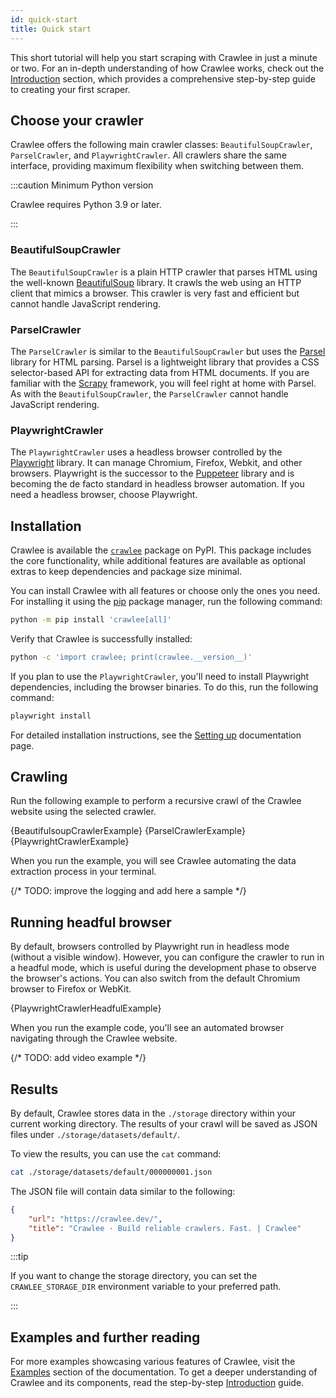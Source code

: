 ```yaml
---
id: quick-start
title: Quick start
---
```





This short tutorial will help you start scraping with Crawlee in just a minute or two. For an in-depth understanding of how Crawlee works, check out the [Introduction](../introduction/index.mdx) section, which provides a comprehensive step-by-step guide to creating your first scraper.

## Choose your crawler

Crawlee offers the following main crawler classes: <ApiLink to="class/BeautifulSoupCrawler">`BeautifulSoupCrawler`</ApiLink>, <ApiLink to="class/ParselCrawler">`ParselCrawler`</ApiLink>, and <ApiLink to="class/PlaywrightCrawler">`PlaywrightCrawler`</ApiLink>. All crawlers share the same interface, providing maximum flexibility when switching between them.

:::caution Minimum Python version

Crawlee requires Python 3.9 or later.

:::

### BeautifulSoupCrawler

The <ApiLink to="class/BeautifulSoupCrawler">`BeautifulSoupCrawler`</ApiLink> is a plain HTTP crawler that parses HTML using the well-known [BeautifulSoup](https://pypi.org/project/beautifulsoup4/) library. It crawls the web using an HTTP client that mimics a browser. This crawler is very fast and efficient but cannot handle JavaScript rendering.

### ParselCrawler

The <ApiLink to="class/ParselCrawler">`ParselCrawler`</ApiLink> is similar to the <ApiLink to="class/BeautifulSoupCrawler">`BeautifulSoupCrawler`</ApiLink> but uses the [Parsel](https://pypi.org/project/parsel/) library for HTML parsing. Parsel is a lightweight library that provides a CSS selector-based API for extracting data from HTML documents. If you are familiar with the [Scrapy](https://scrapy.org/) framework, you will feel right at home with Parsel. As with the <ApiLink to="class/BeautifulSoupCrawler">`BeautifulSoupCrawler`</ApiLink>, the <ApiLink to="class/ParselCrawler">`ParselCrawler`</ApiLink> cannot handle JavaScript rendering.

### PlaywrightCrawler

The <ApiLink to="class/PlaywrightCrawler">`PlaywrightCrawler`</ApiLink> uses a headless browser controlled by the [Playwright](https://playwright.dev/) library. It can manage Chromium, Firefox, Webkit, and other browsers. Playwright is the successor to the [Puppeteer](https://pptr.dev/) library and is becoming the de facto standard in headless browser automation. If you need a headless browser, choose Playwright.

## Installation

Crawlee is available the [`crawlee`](https://pypi.org/project/crawlee/) package on PyPI. This package includes the core functionality, while additional features are available as optional extras to keep dependencies and package size minimal.

You can install Crawlee with all features or choose only the ones you need. For installing it using the [pip](https://pip.pypa.io/en/stable/) package manager, run the following command:

```sh
python -m pip install 'crawlee[all]'
```

Verify that Crawlee is successfully installed:

```sh
python -c 'import crawlee; print(crawlee.__version__)'
```

If you plan to use the <ApiLink to="class/PlaywrightCrawler">`PlaywrightCrawler`</ApiLink>, you'll need to install Playwright dependencies, including the browser binaries. To do this, run the following command:

```sh
playwright install
```

For detailed installation instructions, see the [Setting up](../introduction/01_setting_up.mdx) documentation page.

## Crawling

Run the following example to perform a recursive crawl of the Crawlee website using the selected crawler.

<Tabs groupId="quickStart">
    <TabItem value="BeautifulSoupCrawler" label="BeautifulSoupCrawler" default>
        <RunnableCodeBlock className="language-python" language="python">
            {BeautifulsoupCrawlerExample}
        </RunnableCodeBlock>
    </TabItem>
    <TabItem value="ParselCrawler" label="ParselCrawler">
        <RunnableCodeBlock className="language-python" language="python">
            {ParselCrawlerExample}
        </RunnableCodeBlock>
    </TabItem>
    <TabItem value="PlaywrightCrawler" label="PlaywrightCrawler">
        <RunnableCodeBlock className="language-python" language="python">
            {PlaywrightCrawlerExample}
        </RunnableCodeBlock>
    </TabItem>
</Tabs>

When you run the example, you will see Crawlee automating the data extraction process in your terminal.

{/* TODO: improve the logging and add here a sample */}

## Running headful browser

By default, browsers controlled by Playwright run in headless mode (without a visible window). However, you can configure the crawler to run in a headful mode, which is useful during the development phase to observe the browser's actions. You can also switch from the default Chromium browser to Firefox or WebKit.

<CodeBlock language="python">
    {PlaywrightCrawlerHeadfulExample}
</CodeBlock>

When you run the example code, you'll see an automated browser navigating through the Crawlee website.

{/* TODO: add video example */}

## Results

By default, Crawlee stores data in the `./storage` directory within your current working directory. The results of your crawl will be saved as JSON files under `./storage/datasets/default/`.

To view the results, you can use the `cat` command:

```sh
cat ./storage/datasets/default/000000001.json
```

The JSON file will contain data similar to the following:

```json
{
    "url": "https://crawlee.dev/",
    "title": "Crawlee · Build reliable crawlers. Fast. | Crawlee"
}
```

:::tip

If you want to change the storage directory, you can set the `CRAWLEE_STORAGE_DIR` environment variable to your preferred path.

:::

## Examples and further reading

For more examples showcasing various features of Crawlee, visit the [Examples](/docs/examples) section of the documentation. To get a deeper understanding of Crawlee and its components, read the step-by-step [Introduction](../introduction/index.mdx) guide.

[//]: # (TODO: add related links once they are ready)
